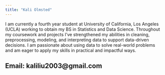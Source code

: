 ```yaml
---
title: "Kali Olmsted"
---
```


I am currently a fourth year student at University of California, Los Angeles (UCLA) working to obtain my BS in Statistics and Data Science. Throughout my coursework and projects I've strengthened my abilities in cleaning, preprocessing, modeling, and interpreting data to support data-driven decisions. I am passionate about using data to solve real-world problems and am eager to apply my skills in practical and impactful ways.

## **Email**: kaliliu2003\@gmail.com <br/>

